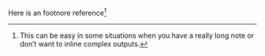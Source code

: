 Here is an footnore reference[^1]

[^1]: This can be easy in some situations when you have a really long note or
don't want to inline complex outputs.
